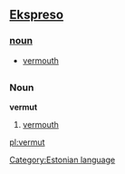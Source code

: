 == [[Ekspreso]] ==
=== [[noun]] ===
* [[vermouth]]


=={{et}}==
[[Category:Estonian language]]
===Noun===
'''vermut'''
# [[vermouth]]

[[pl:vermut]]